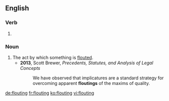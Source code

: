 ==English==

===Verb===
{{head|en}}

# {{present participle of|flout}}

===Noun===
{{en-noun}}

# The act by which something is [[flout]]ed.
#* '''2013''', Scott Brewer, ''Precedents, Statutes, and Analysis of Legal Concepts''
#*: We have observed that implicatures are a standard strategy for overcoming apparent '''floutings''' of the maxims of quality.

[[de:flouting]]
[[fr:flouting]]
[[ko:flouting]]
[[vi:flouting]]